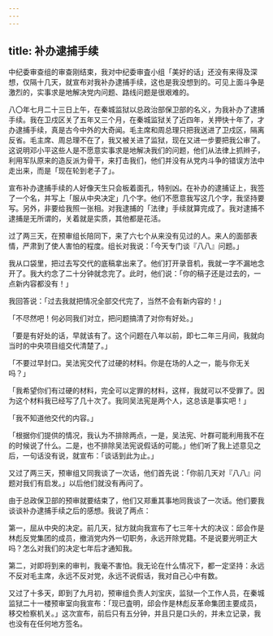 ```yaml
---
---
---
```

title: 补办逮捕手续
---




中纪委审查组的审查刚结束，我对中纪委审査小组「美好的话」还没有来得及深想，仅隔十几天，就宣布对我补办逮捕手续，这也是我没想到的。可见上面斗争是激烈的，实事求是地解决党内问题、路线问题是很艰难的。

八〇年七月二十三日上午，在秦城监狱以总政治部保卫部的名义，为我补办了逮捕手续。我在卫戍区关了五年又三个月，在秦城监狱关了近四年，关押快十年了，才办逮捕手续，真是古今中外的大奇闻。毛主席和周总理只把我送进了卫戍区，隔离反省。毛主席、周总理不在了，我又被关进了监狱，现在又进一步要把我公审了。这说明邓小平这些人是不愿意实事求是地解决我们的问题，他们从法律上抓辫子，利用军队原来的造反派为骨干，来打击我们，他们并没有从党内斗争的错误方法中走出来，而是「现在轮到老子了」。

宣布补办逮捕手续的人好像天生只会板着面孔，特别凶。在补办的逮捕证上，我签了一个名，并写上「服从中央决定」几个字。他们不愿意我写这几个字，我坚持要写。另外，非要给我照一张相。对我逮捕的「法律」手续就算完成了。我对逮捕不逮捕是无所谓的，关着就是实质，其他都是花活。

过了两三天，在预审组长陪同下，来了六七个从来没有见过的人。来人的面部表情，严肃到了使人害怕的程度。组长对我说：「今天专门谈『八八』问题。」

我从口袋里，把过去写交代的底稿拿出来了。他们打开录音机，我就一字不漏地念开了。我大约念了二十分钟就念完了。此时，他们说：「你的稿子还是过去的，一点新内容都没有！」

我回答说：「过去我就把情况全部交代完了，当然不会有新内容的！」

「不尽然吧！何必同我们对立，把问题搞清了对你有好处。」

「要是有好处的话，早就该有了。这个问题在八年以前，即七二年三月间，我就向当时的中央项目组交代清楚了。」

「不要过早封口。吴法宪交代了过硬的材料。你是在场的人之一，能与你无关吗？」

「我希望你们有过硬的材料，完全可以定罪的材料，这样，我就可以不受罪了。因为这个材料我已经写了几十次了。我同吴法宪是两个人，这总该是事实吧！」

「我不知道他交代的内容。」

「根据你们提供的情况，我认为不排除两点，一是，吴法宪、叶群可能利用我不在的时候说了什么。二是，也不排除吴法宪说假话的可能。」他们听了我上述意见之后，一句话没有说，就宣布：「谈话到此为止。」

又过了两三天，预审组又同我谈了一次话，他们首先说：「你前几天对『八八』问题对我们有启发。」以后他们就没有再问了。

由于总政保卫部的预审就要结束了，他们又郑重其事地同我谈了一次话。他们要我谈谈补办逮捕手续之后的感想。我说了两点：

第一，屈从中央的决定。前几天，狱方就向我宣布了七三年十大的决议：邱会作是林彪反党集团的成员，撤消党内外一切职务，永远开除党籍。不是说要光明正大吗？怎么对我们的决定七年后才通知我。

第二，对即将到来的审判，我毫不害怕。我无论在什么情况下，都一定坚持：永远不反对毛主席，永远不反对党，永远不说假话，我对自己心中有数。

又过了十多天，即到了九月初，预审组负责人刘宝庆，监狱一个工作人员，在秦城监狱二十一楼预审室向我宣布：「现已査明，邱会作是林彪反革命集团主要成员，移交检察机关。」这次宣布，前后只有五分钟，并且只是口头的，并未立记录，我也没有在任何地方签名。
